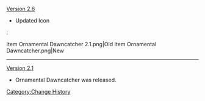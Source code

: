 [[Version 2.6]]
* Updated Icon
:<gallery hideaddbutton="true" captionalign="center">
Item Ornamental Dawncatcher 2.1.png|Old
Item Ornamental Dawncatcher.png|New
</gallery>
----
[[Version 2.1]]
* Ornamental Dawncatcher was released.
<noinclude>[[Category:Change History]]</noinclude>